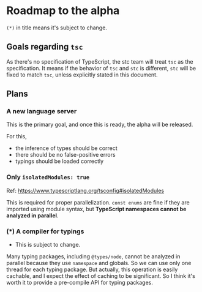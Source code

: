 # Roadmap to the alpha

`(*)` in title means it's subject to change.


## Goals regarding `tsc`

As there's no specification of TypeScript, the stc team will treat `tsc` as the specification.
It means if the behavior of `tsc` and `stc` is different, `stc` will be fixed to match `tsc`, unless explicitly stated in this document.

## Plans

### A new language server    

This is the primary goal, and once this is ready, the alpha will be released.

For this, 

 - the inference of types should be correct
 - there should be no false-positive errors
 - typings should be loaded correctly

### Only `isolatedModules: true`

Ref: https://www.typescriptlang.org/tsconfig#isolatedModules

This is required for proper parallelization. `const enums` are fine if they are imported using module syntax, but **TypeScript namespaces cannot be analyzed in parallel**.

### (*) A compiler for typings

 - This is subject to change.

Many typing packages, including `@types/node`, cannot be analyzed in parallel because they use `namespace` and globals.
So we can use only one thread for each typing package.
But actually, this operation is easily cachable, and I expect the effect of caching to be significant.
So I think it's worth it to provide a pre-compile API for typing packages.
